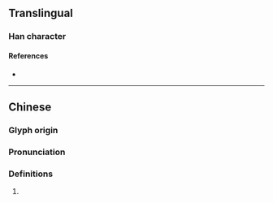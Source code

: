 {{character info/new}}
==Translingual==

===Han character===
{{Han char|rn=82|rad=毛|as=10|sn=14|four=62114|canj=AMHQU|ids=⿰𦐇毛}}

====References====
* {{Han ref|kx=0595.190|dkj=16921|dj=0986.450|hdz=32003.070|uh=6BFE|ud=27646|bh=E26B|bd=57963}}

----

==Chinese==
{{zh-forms}}

===Glyph origin===
{{Han etym}}

===Pronunciation===
{{zh-pron
|m=tà
|c=taap3
|mc=y
|oc=y
|ma=
|cat=n
}}

===Definitions===
{{zh-hanzi}}

# {{zh-only|毾㲪}}